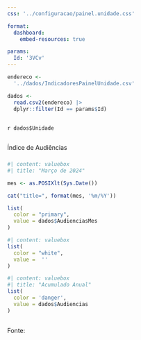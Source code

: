 ```yaml
---
css: '../configuracao/painel.unidade.css'

format: 
  dashboard:
    embed-resources: true

params:
  Id: '3VCv'
---
```



```r
endereco <-
  '../dados/IndicadoresPainelUnidade.csv'

dados <-
  read.csv2(endereco) |> 
  dplyr::filter(Id == params$Id)

```


##

`r dados$Unidade`

## 

###

::: {.card title="IA"}
::: centralizado
Índice de Audiências
:::
:::

### 

```r
#| content: valuebox
#| title: "Março de 2024"

mes <- as.POSIXlt(Sys.Date())

cat("title=", format(mes, '%m/%Y'))

list(
  color = "primary",
  value = dados$AudienciasMes
)
```

```r
#| content: valuebox
list(
  color = "white",
  value =  ''
)
```

```r
#| content: valuebox
#| title: "Acumulado Anual"
list(
  color = 'danger',
  value = dados$Audiencias
)
```

##
Fonte:

